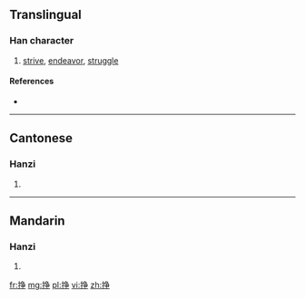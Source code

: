 {{also|掙}}
==Translingual==

===Han character===
{{Han char|rn=64|rad=手|as=06|sn=9|four=|canj=手弓尸木 (QNSD)}}

# [[strive]], [[endeavor]], [[struggle]]

====References====
* {{Han ref|kx=0431.171|hdz=31874.060|uh=6323|ud=25379}}

----

==Cantonese==

===Hanzi===
{{yue-hanzi|jyut=|y=jaang6, jang1|tra=掙}}

# {{defn|lang=yue|sort=手06}}

----

==Mandarin==

===Hanzi===
{{cmn-hanzi|tra=掙|pin=[[zhēng]] ([[zheng1]])|wg=cheng<sup>1</sup>}}

# {{defn|lang=cmn|sort=手06}}

[[fr:挣]]
[[mg:挣]]
[[pl:挣]]
[[vi:挣]]
[[zh:挣]]